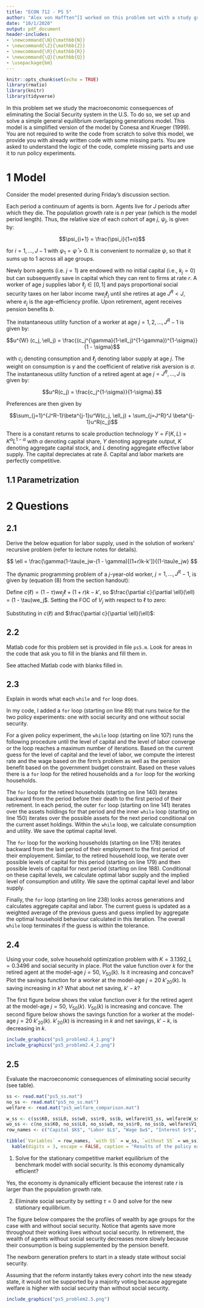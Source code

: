 ```yaml
---
title: "ECON 712 - PS 5"
author: "Alex von Hafften^[I worked on this problem set with a study group of Michael Nattinger, Andrew Smith, and Ryan Mather. I also discussed problems with Emily Case, Sarah Bass, and Danny Edgel.]"
date: "10/1/2020"
output: pdf_document
header-includes:
- \newcommand{\N}{\mathbb{N}}
- \newcommand{\Z}{\mathbb{Z}}
- \newcommand{\R}{\mathbb{R}}
- \newcommand{\Q}{\mathbb{Q}}
- \usepackage{bm}
---
```


```r
knitr::opts_chunk$set(echo = TRUE)
library(rmatio)
library(knitr)
library(tidyverse)
```

In this problem set we study the macroeconomic consequences of eliminating the Social Security system in the U.S. To do so, we set up and solve a simple general equilibrium overlapping generations model.  This model is a simplified version of the model by Conesa and Krueger (1999). You are not required to write the code from scratch to solve this model, we provide you with already written code with some missing parts.  You are asked to understand the logic of the code, complete missing parts and use it to run policy experiments.

# 1 Model

Consider the model presented during Friday's discussion section.

Each period a continuum of agents is born. Agents live for $J$ periods after which they die. The population growth rate is $n$ per year (which is the model period length). Thus, the relative size of each cohort of age $j$, $\psi_j$, is given by: 

$$\psi_{i+1} = \frac{\psi_i}{1+n}$$

for $i=1, ..., J - 1$ with $\psi_1 = \bar{\psi} > 0$.  It is convenient to normalize $\psi$, so that it sums up to 1 across all age groups.

Newly born agents (i.e. $j=1$) are endowed with no initial capital (i.e., $k_j=0$) but can subsequently save in capital which they can rent to firms at rate $r$. A worker of age $j$ supplies labor $\ell_j \in [0,1]$ and pays proportional social security taxes on her labor income $\tau w e_j \ell_j$ until she retires at age $J^R < J$, where $e_j$ is the age-efficiency profile. Upon retirement, agent receives pension benefits $b$.

The instantaneous utility function of a worker at age $j=1, 2, ..., J^R-1$ is given by: 

$$u^{W} (c_j, \ell_j) = \frac{(c_j^{\gamma}(1-\ell_j)^{1-\gamma})^{1-\sigma}}{1 - \sigma}$$

with $c_j$ denoting consumption and $\ell_j$ denoting labor supply at age $j$. The weight on consumption is $\gamma$ and the coefficient of relative risk aversion is $\sigma$. The instantaneous utility function of a retired agent at age $j = J^R, ..., J$ is given by: 

$$u^R(c_j) = \frac{c_j^{1-\sigma}}{1-\sigma}.$$

\pagebreak

Preferences are then given by 

$$\sum_{j=1}^{J^R-1}\beta^{j-1}u^W(c_j, \ell_j) + \sum_{j=J^R}^J \beta^{j-1}u^R(c_j)$$

There is a constant returns to scale production technology $Y=F(K, L)=K^\alpha L^{1-\alpha}$ with $\alpha$ denoting capital share, $Y$ denoting aggregate output, $K$ denoting aggregate capital stock, and $L$ denoting aggregate effective labor supply. The capital depreciates at rate $\delta$. Capital and labor markets are perfectly competitive.

## 1.1 Parametrization

\begin{align*}
J &= 66 \\
J^R &= 46 \\
n &=  0.011  \\
k_1 &= 0 \\
\tau &= 0.11 \\
\gamma &= 0.42 \\
\sigma &= 2 \\
\beta &= 0.97  \\
\alpha &= 0.36 \\
\delta &= 0.06 \\
\end{align*}

# 2 Questions

## 2.1

Derive the below equation for labor supply, used in the solution of workers' recursive problem (refer to lecture notes for details).

$$
\ell = \frac{\gamma(1-\tau)e_jw-(1 - \gamma)[(1+r)k-k']}{(1-\tau)e_jw}
$$

The dynamic programming problem of a $j$-year-old worker, $j=1, ..., J^R-1$, is given by (equation (8) from the section handout):

\begin{align*}
V_j(k) = \max_{k', \ell} & \{u^{W}((1 - \tau)we_j\ell+(1+r)k-k', \ell) + \beta V_{j+1}(k')\}\\
\text{s.t. } & k = 0 \text{ if } j = 1\\
\text{and } & 0 \le \ell \le 1\\
\end{align*}

\pagebreak

Define $c(\ell)=(1 - \tau)we_j\ell+(1+r)k-k'$, so $\frac{\partial c}{\partial \ell}(\ell) = (1 - \tau)we_j$.  Setting the FOC of $V_j$ with respect to $\ell$ to zero:

\begin{align*}
\frac{\partial V_j}{\partial \ell} &= 0 \\
\frac{\partial}{\partial \ell}\Big(u^W(c(\ell), \ell)\Big) + \beta \frac{\partial}{\partial \ell}\Big(V_{j+1}(k')\Big) &= 0 \\
\frac{\partial u^W}{\partial \ell}\Big(c(\ell), \ell)\Big)\frac{\partial c}{\partial \ell} (\ell) + \beta (0) &= 0 \\
\frac{\partial u^W}{\partial \ell}\Big(c(\ell), \ell)\Big)\frac{\partial c}{\partial \ell} (\ell) &= 0 \\
(1 - \sigma)\frac{(c(\ell)^{\gamma}(1-\ell)^{1-\gamma})^{-\sigma}}{1 - \sigma} \Big[(1-\gamma)c(\ell)^{\gamma}(1-\ell)^{-\gamma}(-1) + \gamma c(\ell)^{\gamma-1}(1-\ell)^{1-\gamma}\frac{\partial c}{\partial \ell} (\ell) \Big]((1 - \tau)we_j) &= 0 \\
\frac{\gamma c(\ell)^{\gamma-1}(1-\ell)^{1-\gamma}\frac{\partial c}{\partial \ell} (\ell)- (1-\gamma)c(\ell)^{\gamma}(1-\ell)^{-\gamma}}{(c(\ell)^{\gamma}(1-\ell)^{1-\gamma})^{\sigma} }((1 - \tau)we_j) &= 0\\
(1-\gamma)c(\ell) - \gamma \frac{\partial c}{\partial \ell} (\ell)&= 0\\
\end{align*}

Substituting in $c(\ell)$ and $\frac{\partial c}{\partial \ell}(\ell)$:

\begin{align*}
(1-\gamma)[(1 - \tau)we_j\ell + (1+r)k-k'] &= \gamma (1 - \tau)we_j\\
(1 - \tau)we_j\ell + (1+r)k-k' &= \frac{\gamma (1 - \tau)we_j}{1-\gamma}\\
\ell &= \frac{\gamma (1 - \tau)we_j - (1-\gamma)[(1+r)k + k']}{(1 - \tau)we_j}
\end{align*}

## 2.2

Matlab code for this problem set is provided in file `ps5.m`. Look for areas in the code that ask you to fill in the blanks and fill them in.

See attached Matlab code with blanks filled in.

\pagebreak

## 2.3

Explain in words what each `while` and `for` loop does.

In my code, I added a `for` loop (starting on line 89) that runs twice for the two policy experiments: one with social security and one without social security. 

For a given policy experiment, the `while` loop (starting on line 107) runs the following procedure until the level of capital and the level of labor converge or the loop reaches a maximum number of iterations.  Based on the current guess for the level of capital and the level of labor, we compute the interest rate and the wage based on the firm's problem as well as the pension benefit based on the government budget constraint.  Based on these values there is a `for` loop for the retired households and a `for` loop for the working households.

The `for` loop for the retired households (starting on line 140) iterates backward from the period before their death to the first period of their retirement.  In each period, the outer `for` loop (starting on line 141) iterates over the assets holdings for that period and the inner `while` loop (starting on line 150) iterates over the possible assets for the next period conditional on the current asset holdings.  Within the `while` loop, we calculate consumption and utility. We save the optimal capital level.

The `for` loop for the working households (starting on line 178) iterates backward from the last period of their employment to the first period of their employement.  Similar, to the retired household loop, we iterate over possible levels of capital for this period (starting on line 179) and then possible levels of capital for next period (starting on line 188). Conditional on these capital levels, we calculate optimal labor supply and the implied level of consumption and utility.  We save the optimal capital level and labor supply.

Finally, the `for` loop (starting on line 238) looks across generations and calculates aggregate capital and labor.  The current guess is updated as a weighted average of the previous guess and guess implied by aggregate the optimal household behaviour calculated in this iteration.  The overall `while` loop terminates if the guess is within the tolerance.

\pagebreak

## 2.4

Using your code, solve household optimization problem with $K = 3.1392, L = 0.3496$ and social security in place. Plot the value function over $k$ for the retired agent at the model-age $j =50$, $V_50(k)$.  Is it increasing and concave? Plot the savings function for a worker at the model-age $j=20$ $k'_20(k)$.  Is saving increasing in $k$? What about net saving, $k'-k$?

The first figure below shows the value function over $k$ for the retired agent at the model-age $j =50$, $V_50(k)$. $V_50(k)$ is increasing and concave. The second figure below shows the savings function for a worker at the model-age $j=20$ $k'_20(k)$. $k'_20(k)$ is increasing in $k$ and net savings, $k'-k$, is decreasing in $k$.

```r
include_graphics("ps5_problem2.4_1.png")
include_graphics("ps5_problem2.4_2.png")
```

\pagebreak

## 2.5

Evaluate the macroeconomic consequences of eliminating social security (see table).

```r
ss <- read.mat("ps5_ss.mat")
no_ss <- read.mat("ps5_no_ss.mat")
welfare <- read.mat("ps5_welfare_comparison.mat")

w_ss <- c(ss$K0, ss$L0, ss$w0, ss$r0, ss$b, welfare$V1_ss, welfare$W_ss)
wo_ss <- c(no_ss$K0, no_ss$L0, no_ss$w0, no_ss$r0, no_ss$b, welfare$V1_noss, welfare$W_noss)
row_names <- c("Capital $K$", "Labor $L$", "Wage $w$", "Interest $r$", "Pension benefit $b$", "Newborn welfare $V_1(k_1)$", "Aggregate welfare $W$")

tibble(`Variables` = row_names, `with SS` = w_ss, `without SS` = wo_ss) %>% 
  kable(digits = 3, escape = FALSE, caption = "Results of the policy experiment: benchmark model")

```

1. Solve for the stationary competitive market equilibrium of the benchmark model with social security. Is this economy dynamically efficient?

Yes, the economy is dynamically efficient because the interest rate $r$ is larger than the population growth rate.

2. Eliminate social security by setting $\tau = 0$ and solve for the new stationary equilibrium.

The figure below compares the the profiles of wealth by age groups for the case with and without social security.  Notice that agents save more throughout their working lives without social security. In retirement, the wealth of agents without social security decreases more slowly because their consumption is being supplemented by the pension benefit.

The newborn generation prefers to start in a steady state without social security.

Assuming that the reform instantly takes every cohort into the new steady state, it would not be supported by a majority voting because aggregate welfare is higher with social security than without social security.

```r
include_graphics("ps5_problem2.5.png")
```

